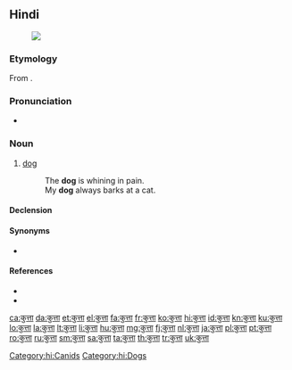 ==Hindi==
{{wikipedia|श्वान|lang=hi|sc=Deva}}
[[File:Hybrid vigour.jpg|thumb|{{Deva|कुत्ता}}]]

===Etymology===
From {{etyl|sa|hi}} {{term|कुक्कुर|tr=kukkura||dog||lang=sa}}.

===Pronunciation===
* {{IPA|/kʊt̪ːaː/|lang=hi}}

===Noun===
{{hi-noun|tr=kuttā|g=m|ur=کتا}}

# [[dog]]
#: {{Deva|'''कुत्ता''' दर्द से बिलबिला रहा है।|}}
#: The '''dog''' is whining in pain.
#: {{Deva|मेरा '''कुत्ता''' हमेशा बिल्ली को भौंकता है।|}}
#: My '''dog''' always barks at a cat.

====Declension====
{{hi-noun-ā-e|कुत्त|kutt}}

====Synonyms====
* {{l|hi|श्वान|tr=śvān}}

====References====
* {{R:Bahri}}
* {{R:UR-HI-EN}}

[[Category:hi:Canids]]
[[Category:hi:Dogs]]

[[ca:कुत्ता]]
[[da:कुत्ता]]
[[et:कुत्ता]]
[[el:कुत्ता]]
[[fa:कुत्ता]]
[[fr:कुत्ता]]
[[ko:कुत्ता]]
[[hi:कुत्ता]]
[[id:कुत्ता]]
[[kn:कुत्ता]]
[[ku:कुत्ता]]
[[lo:कुत्ता]]
[[la:कुत्ता]]
[[lt:कुत्ता]]
[[li:कुत्ता]]
[[hu:कुत्ता]]
[[mg:कुत्ता]]
[[fj:कुत्ता]]
[[nl:कुत्ता]]
[[ja:कुत्ता]]
[[pl:कुत्ता]]
[[pt:कुत्ता]]
[[ro:कुत्ता]]
[[ru:कुत्ता]]
[[sm:कुत्ता]]
[[sa:कुत्ता]]
[[ta:कुत्ता]]
[[th:कुत्ता]]
[[tr:कुत्ता]]
[[uk:कुत्ता]]